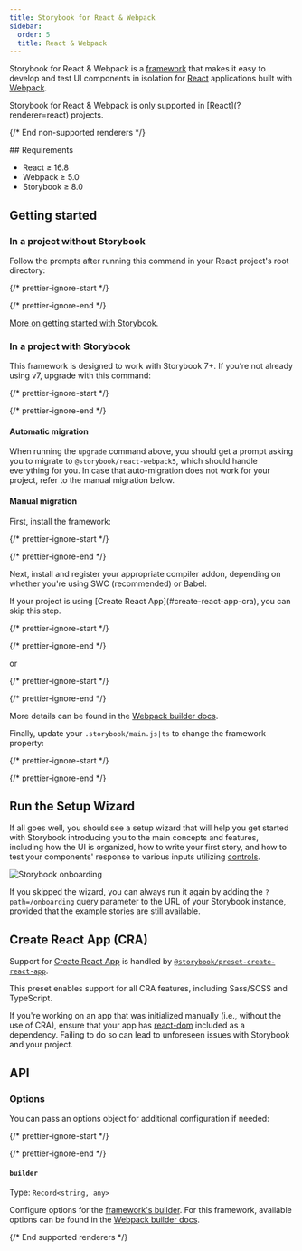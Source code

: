 ```yaml
---
title: Storybook for React & Webpack
sidebar:
  order: 5
  title: React & Webpack
---
```


Storybook for React & Webpack is a [framework](../../contribute/framework.mdx) that makes it easy to develop and test UI components in isolation for [React](https://react.dev/) applications built with [Webpack](https://webpack.js.org/).

<If notRenderer="react">
  <Callout variant="info">
    Storybook for React & Webpack is only supported in [React](?renderer=react) projects.
  </Callout>

  {/* End non-supported renderers */}
</If>

<If renderer="react">
  ## Requirements

  * React ≥ 16.8
  * Webpack ≥ 5.0
  * Storybook ≥ 8.0

  ## Getting started

  ### In a project without Storybook

  Follow the prompts after running this command in your React project's root directory:

  {/* prettier-ignore-start */}

  <CodeSnippets path="create-command.md" />

  {/* prettier-ignore-end */}

  [More on getting started with Storybook.](../install.mdx)

  ### In a project with Storybook

  This framework is designed to work with Storybook 7+. If you’re not already using v7, upgrade with this command:

  {/* prettier-ignore-start */}

  <CodeSnippets path="storybook-upgrade.md" />

  {/* prettier-ignore-end */}

  #### Automatic migration

  When running the `upgrade` command above, you should get a prompt asking you to migrate to `@storybook/react-webpack5`, which should handle everything for you. In case that auto-migration does not work for your project, refer to the manual migration below.

  #### Manual migration

  First, install the framework:

  {/* prettier-ignore-start */}

  <CodeSnippets path="react-webpack5-install.md" />

  {/* prettier-ignore-end */}

  Next, install and register your appropriate compiler addon, depending on whether you're using SWC (recommended) or Babel:

  <Callout variant="info">
    If your project is using [Create React App](#create-react-app-cra), you can skip this step.
  </Callout>

  {/* prettier-ignore-start */}

  <CodeSnippets path="storybook-addon-compiler-swc-auto-install.md" />

  {/* prettier-ignore-end */}

  or

  {/* prettier-ignore-start */}

  <CodeSnippets path="storybook-addon-compiler-babel-auto-install.md" />

  {/* prettier-ignore-end */}

  More details can be found in the [Webpack builder docs](../../builders/webpack.mdx#compiler-support).

  Finally, update your `.storybook/main.js|ts` to change the framework property:

  {/* prettier-ignore-start */}

  <CodeSnippets path="react-webpack5-add-framework.md" />

  {/* prettier-ignore-end */}

  ## Run the Setup Wizard

  If all goes well, you should see a setup wizard that will help you get started with Storybook introducing you to the main concepts and features, including how the UI is organized, how to write your first story, and how to test your components' response to various inputs utilizing [controls](../../essentials/controls.mdx).

  ![Storybook onboarding](../../_assets/get-started/example-onboarding-wizard.png)

  If you skipped the wizard, you can always run it again by adding the `?path=/onboarding` query parameter to the URL of your Storybook instance, provided that the example stories are still available.

  ## Create React App (CRA)

  Support for [Create React App](https://create-react-app.dev/) is handled by [`@storybook/preset-create-react-app`](https://github.com/storybookjs/presets/tree/master/packages/preset-create-react-app).

  This preset enables support for all CRA features, including Sass/SCSS and TypeScript.

  If you're working on an app that was initialized manually (i.e., without the use of CRA), ensure that your app has [react-dom](https://www.npmjs.com/package/react-dom) included as a dependency. Failing to do so can lead to unforeseen issues with Storybook and your project.

  ## API

  ### Options

  You can pass an options object for additional configuration if needed:

  {/* prettier-ignore-start */}

  <CodeSnippets path="react-webpack5-framework-options.md" />

  {/* prettier-ignore-end */}

  #### `builder`

  Type: `Record<string, any>`

  Configure options for the [framework's builder](../../api/main-config/main-config-framework.mdx#optionsbuilder). For this framework, available options can be found in the [Webpack builder docs](../../builders/webpack.mdx).

  {/* End supported renderers */}
</If>
